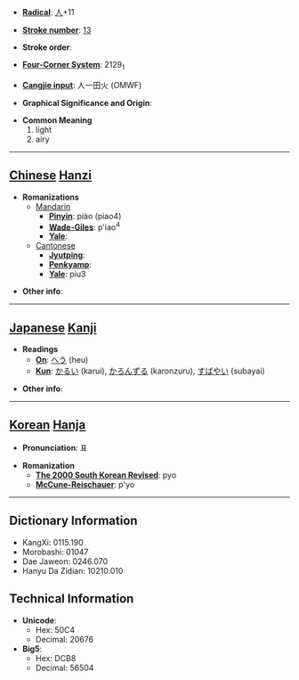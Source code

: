 * '''[[Wiktionary:Chinese radical index| Radical]]''': [[Wiktionary:Chinese radical index 人|人]]+11

* '''[[Wiktionary:Chinese total strokes index|Stroke number]]''': [[Wiktionary:Chinese total strokes index 13|13]]

* '''Stroke order''': 

* '''[[Wiktionary:Chinese four corner index|Four-Corner System]]''': 2129<sub>1</sub>

* '''[[Wiktionary:Chinese Cangjie index|Cangjie input]]''': 人一田火 (OMWF)

* '''Graphical Significance and Origin''': 

* '''Common Meaning'''
*#light
*# airy


----

== [[Chinese]] [[Hanzi]] ==

* '''Romanizations'''
** [[Mandarin]]
*** '''[[Pinyin]]''': piào (piao4)
*** '''[[Wade-Giles]]''': p'iao<sup>4</sup>
*** '''[[Yale]]''': 
**[[Cantonese]]
***'''[[Jyutping]]''':
***'''[[Penkyamp]]''': 
***'''[[Yale]]''': piu3

* '''Other info''': 

----

== [[Japanese]] [[Kanji]] ==

* '''Readings'''
** '''[[On]]''': [[へう]] (heu)
** '''[[Kun]]''': [[かるい]] (karui), [[かろんずる]] (karonzuru), [[すばやい]] (subayai)

* '''Other info''':  

----

== [[Korean]] [[Hanja]] ==

* '''Pronunciation''': 표

* '''Romanization'''
** '''[[The 2000 South Korean Revised Romanization|The 2000 South Korean Revised]]''': pyo
** '''[[McCune-Reischauer]]''': p'yo

----

== Dictionary Information ==

* KangXi: 0115.190
* Morobashi: 01047
* Dae Jaweon: 0246.070
* Hanyu Da Zidian: 10210.010

== Technical Information ==

* '''Unicode''':
** Hex: 50C4
** Decimal: 20676
* '''Big5''':
** Hex: DCB8
** Decimal: 56504